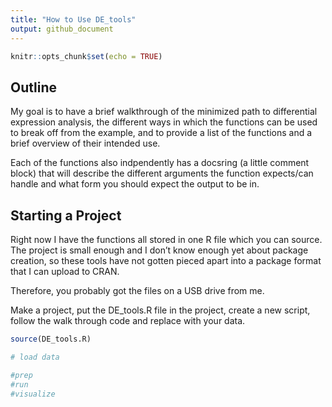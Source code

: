 ```yaml
---
title: "How to Use DE_tools"
output: github_document
---
```


```r
knitr::opts_chunk$set(echo = TRUE)
```

## Outline

My goal is to have a brief walkthrough of the minimized path to differential expression analysis, the different ways in which the functions can be used to break off from the example, and to provide a list of the functions and a brief overview of their intended use.

Each of the functions also indpendently has a docsring (a little comment block) that will describe the different arguments the function expects/can handle and what form you should expect the output to be in.

## Starting a Project

Right now I have the functions all stored in one R file which you can source. The project is small enough and I don't know enough yet about package creation, so these tools have not gotten pieced apart into a package format that I can upload to CRAN. 

Therefore, you probably got the files on a USB drive from me.

Make a project, put the DE_tools.R file in the project, create a new script, follow the walk through code and replace with your data.

```r
source(DE_tools.R)

# load data

#prep
#run
#visualize

```


